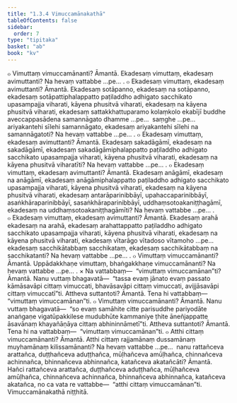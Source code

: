 ```yaml
---
title: "1.3.4 Vimuccamānakathā"
tableOfContents: false
sidebar:
  order: 7
type: "tipitaka"
basket: "ab"
book: "kv"
---
```



<DynamicBreadcrumb />

<Division number="366" book="kv">

<Paragraph number="1155" book="kv">
๐ Vimuttaṃ vimuccamānanti? Āmantā. Ekadesaṃ vimuttaṃ, ekadesaṃ avimuttanti? Na hevaṃ vattabbe …pe… .
</Paragraph>

<Paragraph number="1156" book="kv">
๐ Ekadesaṃ vimuttaṃ, ekadesaṃ avimuttanti? Āmantā. Ekadesaṃ sotāpanno, ekadesaṃ na sotāpanno, ekadesaṃ sotāpattiphalappatto paṭiladdho adhigato sacchikato upasampajja viharati, kāyena phusitvā viharati, ekadesaṃ na kāyena phusitvā viharati, ekadesaṃ sattakkhattuparamo kolaṃkolo ekabījī buddhe aveccappasādena samannāgato dhamme …pe…  saṃghe …pe…  ariyakantehi sīlehi samannāgato, ekadesaṃ ariyakantehi sīlehi na samannāgatoti? Na hevaṃ vattabbe …pe… .
</Paragraph>

<Paragraph number="1157" book="kv">
๐ Ekadesaṃ vimuttaṃ, ekadesaṃ avimuttanti? Āmantā. Ekadesaṃ sakadāgāmī, ekadesaṃ na sakadāgāmī, ekadesaṃ sakadāgāmiphalappatto paṭiladdho adhigato sacchikato upasampajja viharati, kāyena phusitvā viharati, ekadesaṃ na kāyena phusitvā viharatīti? Na hevaṃ vattabbe …pe… .
</Paragraph>

<Paragraph number="1158" book="kv">
๐ Ekadesaṃ vimuttaṃ, ekadesaṃ avimuttanti? Āmantā. Ekadesaṃ anāgāmī, ekadesaṃ na anāgāmī, ekadesaṃ anāgāmiphalappatto paṭiladdho adhigato sacchikato upasampajja viharati, kāyena phusitvā viharati, ekadesaṃ na kāyena phusitvā viharati, ekadesaṃ antarāparinibbāyī, upahaccaparinibbāyī, asaṅkhāraparinibbāyī, sasaṅkhāraparinibbāyī, uddhaṃsotoakaniṭṭhagāmī, ekadesaṃ na uddhaṃsotoakaniṭṭhagāmīti? Na hevaṃ vattabbe …pe… .
</Paragraph>

<Paragraph number="1159" book="kv">
๐ Ekadesaṃ vimuttaṃ, ekadesaṃ avimuttanti? Āmantā. Ekadesaṃ arahā ekadesaṃ na arahā, ekadesaṃ arahattappatto paṭiladdho adhigato sacchikato upasampajja viharati, kāyena phusitvā viharati, ekadesaṃ na kāyena phusitvā viharati, ekadesaṃ vītarāgo vītadoso vītamoho …pe…  ekadesaṃ sacchikātabbaṃ sacchikataṃ, ekadesaṃ sacchikātabbaṃ na sacchikatanti? Na hevaṃ vattabbe …pe… .
</Paragraph>

<Paragraph number="1160" book="kv">
๐ Vimuttaṃ vimuccamānanti? Āmantā. Uppādakkhaṇe vimuttaṃ, bhaṅgakkhaṇe vimuccamānanti? Na hevaṃ vattabbe …pe… .
</Paragraph>

</Division>
<Division number="367" book="kv">

<Paragraph number="1161" book="kv">
× Na vattabbaṃ—  “vimuttaṃ vimuccamānan”ti? Āmantā. Nanu vuttaṃ bhagavatā—  “tassa evaṃ jānato evaṃ passato kāmāsavāpi cittaṃ vimuccati, bhavāsavāpi cittaṃ vimuccati, avijjāsavāpi cittaṃ vimuccatī”ti. Attheva suttantoti? Āmantā. Tena hi vattabbaṃ—  “vimuttaṃ vimuccamānan”ti.
</Paragraph>

<Paragraph number="1162" book="kv">
๐ Vimuttaṃ vimuccamānanti? Āmantā. Nanu vuttaṃ bhagavatā—  “so evaṃ samāhite citte parisuddhe pariyodāte anaṅgaṇe vigatūpakkilese mudubhūte kammaniye ṭhite āneñjappatte āsavānaṃ khayañāṇāya cittaṃ abhininnāmetī”ti. Attheva suttantoti? Āmantā. Tena hi na vattabbaṃ—  “vimuttaṃ vimuccamānan”ti.
</Paragraph>

<Paragraph number="1163" book="kv">
๐ Atthi cittaṃ vimuccamānanti? Āmantā. Atthi cittaṃ rajjamānaṃ dussamānaṃ muyhamānaṃ kilissamānanti? Na hevaṃ vattabbe …pe…  nanu rattañceva arattañca, duṭṭhañceva aduṭṭhañca, mūḷhañceva amūḷhañca, chinnañceva achinnañca, bhinnañceva abhinnañca, katañceva akatañcāti? Āmantā. Hañci rattañceva arattañca, duṭṭhañceva aduṭṭhañca, mūḷhañceva amūḷhañca, chinnañceva achinnañca, bhinnañceva abhinnañca, katañceva akatañca, no ca vata re vattabbe—  “atthi cittaṃ vimuccamānan”ti.

</Paragraph>
</Division>

<Paragraph number="1164" type="center" book="kv">
Vimuccamānakathā niṭṭhitā.
</Paragraph>